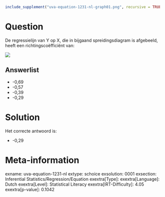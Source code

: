 ```r
include_supplement("uva-equation-1231-nl-graph01.png", recursive = TRUE)
```

Question
========

De regressielijn van Y op X, die in bijgaand spreidingsdiagram is
afgebeeld, heeft een richtingscoëfficiënt van:

![](uva-equation-1231-nl-graph01.png)

Answerlist
----------

* -0,69
* -0,57
* -0,39
* -0,29

Solution
========

Het correcte antwoord is: 

* -0,29

Meta-information
================
exname: uva-equation-1231-nl
extype: schoice
exsolution: 0001
exsection: Inferential Statistics/Regression/Equation
exextra[Type]: 
exextra[Language]: Dutch
exextra[Level]: Statistical Literacy
exextra[IRT-Difficulty]: 4.05
exextra[p-value]: 0.1042
